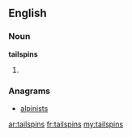 ==English==

===Noun===
'''tailspins'''

# {{plural of|[[tailspin]]}}

===Anagrams===
* [[alpinists#English|alpinists]]

[[ar:tailspins]]
[[fr:tailspins]]
[[my:tailspins]]